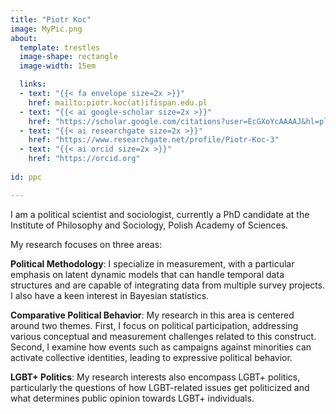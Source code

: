 ```yaml
---
title: "Piotr Koc"
image: MyPic.png
about: 
  template: trestles
  image-shape: rectangle
  image-width: 15em

  links:
  - text: "{{< fa envelope size=2x >}}"
    href: mailto:piotr.koc(at)ifispan.edu.pl
  - text: "{{< ai google-scholar size=2x >}}"  
    href: "https://scholar.google.com/citations?user=EcGXoYcAAAAJ&hl=pl"
  - text: "{{< ai researchgate size=2x >}}" 
    href: "https://www.researchgate.net/profile/Piotr-Koc-3"
  - text: "{{< ai orcid size=2x >}}"  
    href: "https://orcid.org"
    
id: ppc

---
```


:::{#ppc}
I am a political scientist and sociologist, currently a PhD candidate at the Institute of Philosophy and Sociology, Polish Academy of Sciences. 

My research focuses on three areas: 

**Political Methodology**: I specialize in measurement, with a particular emphasis on latent dynamic models that can handle temporal data structures and are capable of integrating data from multiple survey projects. I also have a keen interest in Bayesian statistics. 

**Comparative Political Behavior**:  My research in this area is centered around two themes. First, I focus on political participation, addressing various conceptual and measurement challenges related to this construct. Second, I examine how events such as campaigns against minorities can activate collective identities, leading to expressive political behavior.

**LGBT+ Politics**:  My research interests also encompass LGBT+ politics, particularly the questions of how LGBT-related issues get politicized and what determines public opinion towards LGBT+ individuals.

:::